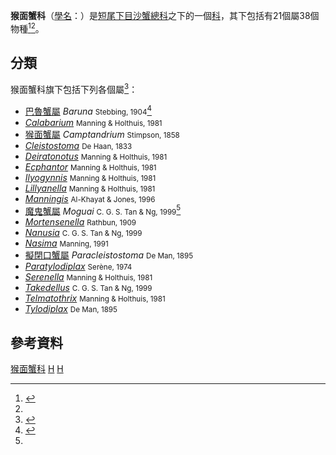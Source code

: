 {{Automatic taxobox
| taxon = Camptandriidae
| image = 
| image_caption = 
| authority = {{le|William Stimpson|William Stimpson|Stimpson}}, 1858<ref>{{aut|Stimpson, W.}}, (1858) [http://decapoda.nhm.org/pdfs/10821/10821.pdf Prodromus descriptionis animalium evertebratorum, quae in Expeditione ad Oceanum Pacificum Septentrionalem, a Republica Federata missa, Cadwaladaro Ringgold et Johanne Rodgers Ducibus, observavit et descripsit. Pars VII. Crustacea Anomura.] {{Wayback|url=http://decapoda.nhm.org/pdfs/10821/10821.pdf |date=20200410145829 }} ''Proceedings of the Academy of Natural Sciences of Philadelphia'' '''10'''(7):225–252.</ref>
}}
'''猴面蟹科'''（[[學名|學名]]：{{lang|la|'''Camptandriidae'''}}）是[[短尾下目|短尾下目]][[沙蟹總科|沙蟹總科]]之下的一個[[科_(生物)|科]]，其下包括有21個屬38個物種<ref name="Grave">{{cite journal |journal=[[Raffles_Bulletin_of_Zoology|Raffles Bulletin of Zoology]] |year=2009 |volume=Suppl. 21 |pages=1–109 |title=A classification of living and fossil genera of decapod crustaceans |author=Sammy De Grave, N. Dean Pentcheff, Shane T. Ahyong ''et al.'' |url=http://rmbr.nus.edu.sg/rbz/biblio/s21/s21rbz1-109.pdf |format=[[PDF|PDF]] |language=en |access-date=2014-05-23 |archive-date=2011-06-06 |archive-url=https://web.archive.org/web/20110606064728/http://rmbr.nus.edu.sg/rbz/biblio/s21/s21rbz1-109.pdf |dead-url=no }}</ref><ref name=WoRMS_240961 />。

==分類==
猴面蟹科旗下包括下列各個屬<ref name=WoRMS_240961>{{cite WoRMS |author=Peter Davie |year=2009 |title=Camptandriidae |id=240961|accessdate=2012-01-23 |language=en }}</ref>：
*[[巴魯蟹屬|巴魯蟹屬]] ''Baruna'' <small> Stebbing, 1904</small><ref name=nchu>{{cite web |url=http://web.nchu.edu.tw/~htshih/crab/checklst/Camptandriidae.htm |title=Family Camptandriidae 猴面蟹科 |language=Zh-hant |accessdate=2014-05-24 |deadurl=yes |archiveurl=https://web.archive.org/web/20140523230842/http://web.nchu.edu.tw/~htshih/crab/checklst/Camptandriidae.htm |archivedate=2014-05-23 }}</ref>
*''[[Calabarium|Calabarium]]'' <small> Manning & Holthuis, 1981</small>
*[[猴面蟹屬|猴面蟹屬]] ''Camptandrium'' <small> Stimpson, 1858</small>
*''[[Cleistostoma|Cleistostoma]]'' <small> De Haan, 1833</small>
*''[[Deiratonotus|Deiratonotus]]'' <small> Manning & Holthuis, 1981</small>
*''[[Ecphantor|Ecphantor]]'' <small> Manning & Holthuis, 1981</small>
*''[[Ilyogynnis|Ilyogynnis]]'' <small> Manning & Holthuis, 1981</small>
*''[[Lillyanella|Lillyanella]]'' <small> Manning & Holthuis, 1981</small>
*''[[Manningis|Manningis]]'' <small> Al-Khayat & Jones, 1996</small>
*[[魔鬼蟹屬|魔鬼蟹屬]] ''Moguai'' <small> C. G. S. Tan & Ng, 1999</small><ref name=nchu />
*''[[Mortensenella|Mortensenella]]'' <small> Rathbun, 1909</small>
*''[[Nanusia|Nanusia]]'' <small> C. G. S. Tan & Ng, 1999</small>
*''[[Nasima|Nasima]]'' <small> Manning, 1991</small>
*[[擬閉口蟹屬|擬閉口蟹屬]] ''Paracleistostoma'' <small> De Man, 1895</small>
*''[[Paratylodiplax|Paratylodiplax]]'' <small> Serène, 1974</small>
*''[[Serenella|Serenella]]'' <small> Manning & Holthuis, 1981</small>
*''[[Takedellus|Takedellus]]'' <small> C. G. S. Tan & Ng, 1999</small>
*''[[Telmatothrix|Telmatothrix]]'' <small> Manning & Holthuis, 1981</small>
*''[[Tylodiplax|Tylodiplax]]'' <small> De Man, 1895</small>

==參考資料==
{{reflist}}
{{Taxonbar}}

[[Category:猴面蟹科|]]
[[Category:1858年描述的分类群|H]]
[[Category:十足目|H]]
{{十足目小作品}}